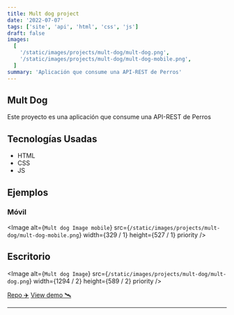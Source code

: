 ```yaml
---
title: Mult dog project
date: '2022-07-07'
tags: ['site', 'api', 'html', 'css', 'js']
draft: false
images:
  [
    '/static/images/projects/mult-dog/mult-dog.png',
    '/static/images/projects/mult-dog/mult-dog-mobile.png',
  ]
summary: 'Aplicación que consume una API-REST de Perros'
---
```


## Mult Dog

Este proyecto es una aplicación que consume una API-REST de Perros

## Tecnologías Usadas

- HTML
- CSS
- JS

## Ejemplos

### Móvil

<Image
  alt={`Mult dog Image mobile`}
  src={`/static/images/projects/mult-dog/mult-dog-mobile.png`}
  width={329 / 1}
  height={527 / 1}
  priority
/>

## Escritorio

<Image
  alt={`Mult dog Image`}
  src={`/static/images/projects/mult-dog/mult-dog.png`}
  width={1294 / 2}
  height={589 / 2}
  priority
/>

[Repo ✈️](https://github.com/robert-ds/mult-dog)
[View demo 🛰](https://github.com/robert-ds/mult-dog)

---
